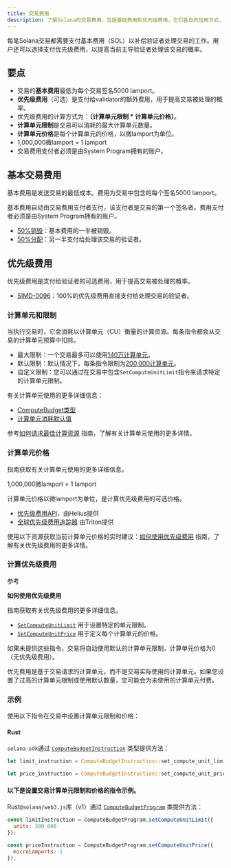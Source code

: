 ```yaml
---
title: 交易费用
description: 了解Solana的交易费用，包括基础费用和优先级费用，它们各自的应用方式，以及在交易中管理计算单元的最佳实践。
---
```


每笔Solana交易都需要支付基本费用（SOL）以补偿验证者处理交易的工作。用户还可以选择支付优先级费用，以提高当前主导验证者处理该交易的概率。

## 要点

* 交易的**基本费用**最低为每个交易签名5000 lamport。
* **优先级费用**（可选）是支付给validator的额外费用，用于提高交易被处理的概率。
* 优先级费用的计算方式为：**（计算单元限制 \* 计算单元价格）**。
* **计算单元限制**是交易可以消耗的最大计算单元数量。
* **计算单元价格**是每个计算单元的价格，以微lamport为单位。
* 1,000,000微lamport = 1 lamport
* 交易费用支付者必须是由System Program拥有的账户。

## 基本交易费用

基本费用是发送交易的最低成本。费用为交易中包含的每个签名5000 lamport。

基本费用自动由交易费用支付者支付，该支付者是交易的第一个签名者。费用支付者必须是由System
Program拥有的账户。

* [50%销毁](https://github.com/anza-xyz/agave/blob/v2.1.13/sdk/fee-calculator/src/lib.rs#L70)：基本费用的一半被销毁。
* [50%分配](https://github.com/anza-xyz/agave/blob/e621336acad4f5d6e5b860eaa1b074b01c99253c/runtime/src/bank/fee_distribution.rs#L58-L62)：另一半支付给处理该交易的验证者。

## 优先级费用

优先级费用是支付给验证者的可选费用，用于提高交易被处理的概率。

* [SIMD-0096](https://github.com/solana-foundation/solana-improvement-documents/blob/main/proposals/0096-reward-collected-priority-fee-in-entirety.md)：100%的优先级费用直接支付给处理交易的验证者。

### 计算单元和限制

当执行交易时，它会消耗以计算单元（CU）衡量的计算资源。每条指令都会从交易的计算单元预算中扣除。

* 最大限制：一个交易最多可以使用[140万计算单元](https://github.com/anza-xyz/agave/blob/v2.1.13/compute-budget/src/compute_budget_limits.rs#L14)。
* 默认限制：默认情况下，每条指令限制为[200,000计算单元](https://github.com/anza-xyz/agave/blob/v2.1.13/compute-budget/src/compute_budget_limits.rs#L10)。
* 自定义限制：您可以通过在交易中包含`SetComputeUnitLimit`指令来请求特定的计算单元限制。

有关计算单元使用的更多详细信息：

* [ComputeBudget类型](https://github.com/anza-xyz/agave/blob/v2.1.13/compute-budget/src/compute_budget.rs#L22-L130)
* [计算单元消耗默认值](https://github.com/anza-xyz/agave/blob/v2.1.13/compute-budget/src/compute_budget.rs#L149-L197)

参考[如何请求最佳计算资源](/developers/guides/advanced/how-to-request-optimal-compute)
指南，了解有关计算单元使用的更多详情。

### 计算单元价格

指南获取有关计算单元使用的更多详细信息。

<Callout>1,000,000微lamport = 1 lamport</Callout>

计算单元价格以微lamport为单位，是计算优先级费用的可选价格。

* [优先级费用API](https://docs.helius.dev/solana-apis/priority-fee-api)，由Helius提供
* [全球优先级费用追踪器](https://triton.one/solana-prioritization-fees/)
  由Triton提供

使用以下资源获取当前计算单元价格的实时建议：[如何使用优先级费用](/developers/guides/advanced/how-to-use-priority-fees)
指南，了解有关优先级费用的更多详情。

### 计算优先级费用

参考

**如何使用优先级费用**

指南获取有关优先级费用的更多详细信息。

* [`SetComputeUnitLimit`](https://github.com/anza-xyz/agave/blob/v2.1.13/sdk/src/compute_budget.rs#L42-L44)
  用于设置特定的单元限制。
* [`SetComputeUnitPrice`](https://github.com/anza-xyz/agave/blob/v2.1.13/sdk/src/compute_budget.rs#L48-L50)
  用于定义每个计算单元的价格。

<Callout>
  如果未提供这些指令，交易将自动使用默认的计算单元限制，计算单元价格为0（无优先级费用）。

  优先费用是基于交易请求的计算单元，而不是交易实际使用的计算单元。如果您设置了过高的计算单元限制或使用默认数量，您可能会为未使用的计算单元付费。
</Callout>

### 示例

使用以下指令在交易中设置计算单元限制和价格：

#### Rust

`solana-sdk`通过
[`ComputeBudgetInstruction`](https://github.com/anza-xyz/agave/blob/v2.1.13/sdk/src/compute_budget.rs#L17-L31)
类型提供方法：

```rust
let limit_instruction = ComputeBudgetInstruction::set_compute_unit_limit(300_000);

let price_instruction = ComputeBudgetInstruction::set_compute_unit_price(1);
```

#### 以下是设置交易计算单元限制和价格的指令示例。

Rust`@solana/web3.js`库（v1）通过
[`ComputeBudgetProgram`](https://solana-labs.github.io/solana-web3.js/v1.x/classes/ComputeBudgetProgram.html)
类提供方法：

```js
const limitInstruction = ComputeBudgetProgram.setComputeUnitLimit({
  units: 300_000
});

const priceInstruction = ComputeBudgetProgram.setComputeUnitPrice({
  microLamports: 1
});
```
